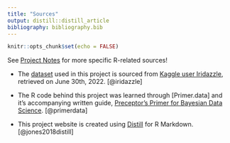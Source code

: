 ```yaml
---
title: "Sources"
output: distill::distill_article
bibliography: bibliography.bib
---
```


```r
knitr::opts_chunk$set(echo = FALSE)
```

See [Project Notes](https://katie-zhong.github.io/webtoon-originals-analysis/projectNotes.html) for more specific R-related sources!

* The [dataset](https://www.kaggle.com/datasets/iridazzle/webtoon-originals-datasets) used in this project is sourced from [Kaggle user Iridazzle](https://www.kaggle.com/iridazzle), retrieved on June 30th, 2022. [@iridazzle]

* The R code behind this project was learned through [Primer.data] and it's accompanying written guide, [Preceptor's Primer for Bayesian Data Science](https://ppbds.github.io/primer/index.html). [@primerdata]

* This project website is created using [Distill](https://rstudio.github.io/distill/) for R Markdown. [@jones2018distill]
